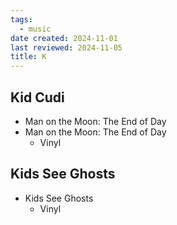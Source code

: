 ```yaml
---
tags:
  - music
date created: 2024-11-01
last reviewed: 2024-11-05
title: K
---
```


## Kid Cudi

- Man on the Moon: The End of Day
- Man on the Moon: The End of Day
  - Vinyl

## Kids See Ghosts

- Kids See Ghosts
  - Vinyl
